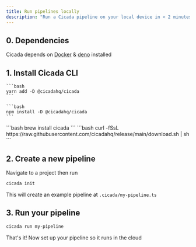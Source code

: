 ```yaml
---
title: Run pipelines locally
description: "Run a Cicada pipeline on your local device in < 2 minutes"
---
```


## 0. Dependencies
Cicada depends on [Docker](https://docs.docker.com/engine/install/) & [deno](https://deno.land/manual@v1.32.3/getting_started/installation) installed


## 1. Install Cicada CLI


<Tabs>
  <Tab title="yarn">
    
    ```bash
    yarn add -D @cicadahq/cicada
    ```

  </Tab>
  <Tab title="npm">
    
    ```bash
    npm install -D @cicadahq/cicada 
    ```

  </Tab>
  <Tab title="brew">
    ```bash
    brew install cicada
    ```
  </Tab>
  <Tab title="curl">
    ```bash
    curl -fSsL https://raw.githubusercontent.com/cicadahq/release/main/download.sh | sh
    ```

  </Tab>
</Tabs>



## 2. Create a new pipeline
Navigate to a project then run 
```bash
cicada init
```
This will create an example pipeline at `.cicada/my-pipeline.ts`


## 3. Run your pipeline
```bash
cicada run my-pipeline
```

That's it! Now set up your pipeline so it runs in the cloud

<Card title="Run my pipeline in the cloud" icon="link" href="/cloud-pipelines">
  
</Card>
